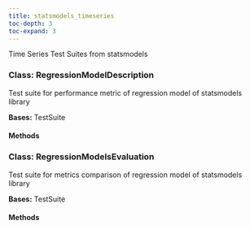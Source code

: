 ```yaml
---
title: statsmodels_timeseries
toc-depth: 3
toc-expand: 3
---
```


Time Series Test Suites from statsmodels










### Class: RegressionModelDescription

Test suite for performance metric of regression model of statsmodels library





**Bases:** TestSuite

#### Methods

   
### Class: RegressionModelsEvaluation

Test suite for metrics comparison of regression model of statsmodels library





**Bases:** TestSuite

#### Methods

   